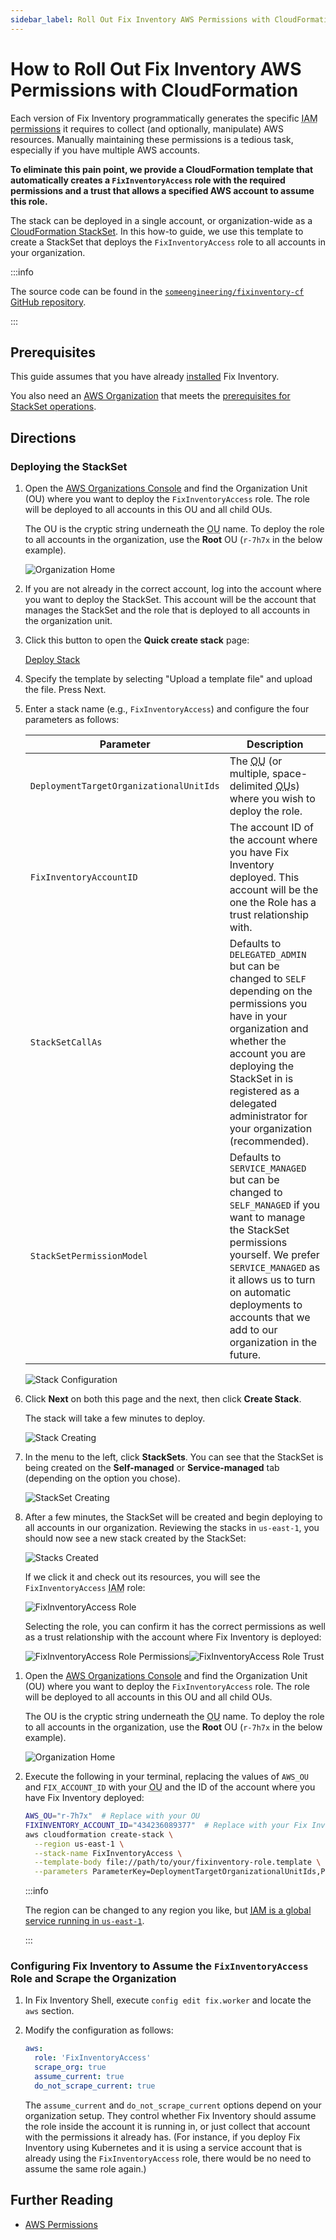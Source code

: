 ```yaml
---
sidebar_label: Roll Out Fix Inventory AWS Permissions with CloudFormation
---
```


# How to Roll Out Fix Inventory AWS Permissions with CloudFormation

Each version of Fix Inventory programmatically generates the specific <abbr title="Identity and Access Management">IAM</abbr> [permissions](../../../reference/iam-permissions/aws.mdx) it requires to collect (and optionally, manipulate) AWS resources. Manually maintaining these permissions is a tedious task, especially if you have multiple AWS accounts.

**To eliminate this pain point, we provide a CloudFormation template that automatically creates a `FixInventoryAccess` role with the required permissions and a trust that allows a specified AWS account to assume this role.**

The stack can be deployed in a single account, or organization-wide as a [CloudFormation StackSet](https://docs.aws.amazon.com/AWSCloudFormation/latest/UserGuide/what-is-cfnstacksets.html). In this how-to guide, we use this template to create a StackSet that deploys the `FixInventoryAccess` role to all accounts in your organization.

:::info

The source code can be found in the [`someengineering/fixinventory-cf` GitHub repository](https://github.com/someengineering/fixinventory-cf).

:::

## Prerequisites

This guide assumes that you have already [installed](../../../getting-started/install/index.mdx) Fix Inventory.

You also need an [AWS Organization](https://aws.amazon.com/organizations) that meets the [prerequisites for StackSet operations](https://docs.aws.amazon.com/AWSCloudFormation/latest/UserGuide/stacksets-prereqs.html).

## Directions

### Deploying the StackSet

<Tabs>
<TabItem value="console" label="AWS Console">

1. Open the [AWS Organizations Console](https://console.aws.amazon.com/organizations/v2/home/accounts) and find the Organization Unit (OU) where you want to deploy the `FixInventoryAccess` role. The role will be deployed to all accounts in this OU and all child OUs.

   The OU is the cryptic string underneath the <abbr title="Organization Unit">OU</abbr> name. To deploy the role to all accounts in the organization, use the **Root** OU (`r-7h7x` in the below example).

   ![Organization Home](./img/find_the_ou.png)

2. If you are not already in the correct account, log into the account where you want to deploy the StackSet. This account will be the account that manages the StackSet and the role that is deployed to all accounts in the organization unit.

3. Click this button to open the **Quick create stack** page:

   [<span class="button button--primary">Deploy Stack</span>](https://console.aws.amazon.com/cloudformation/home#/stacks/create)

4. Specify the template by selecting "Upload a template file" and upload the file. Press Next.

5. Enter a stack name (e.g., `FixInventoryAccess`) and configure the four parameters as follows:

   | Parameter | Description |
   | --- | --- |
   | `DeploymentTargetOrganizationalUnitIds` | The <abbr title="Organization Unit">OU</abbr> (or multiple, space-delimited <abbr title="Organization Unit">OU</abbr>s) where you wish to deploy the role. |
   | `FixInventoryAccountID` | The account ID of the account where you have Fix Inventory deployed. This account will be the one the Role has a trust relationship with. |
   | `StackSetCallAs` | Defaults to `DELEGATED_ADMIN` but can be changed to `SELF` depending on the permissions you have in your organization and whether the account you are deploying the StackSet in is registered as a delegated administrator for your organization (recommended). |
   | `StackSetPermissionModel` | Defaults to `SERVICE_MANAGED` but can be changed to `SELF_MANAGED` if you want to manage the StackSet permissions yourself. We prefer `SERVICE_MANAGED` as it allows us to turn on automatic deployments to accounts that we add to our organization in the future. |

   ![Stack Configuration](./img/configure_the_stack.png)

6. Click **Next** on both this page and the next, then click **Create Stack**.

   The stack will take a few minutes to deploy.

   ![Stack Creating](./img/stack_creating.png)

7. In the menu to the left, click **StackSets**. You can see that the StackSet is being created on the **Self-managed** or **Service-managed** tab (depending on the option you chose).

   ![StackSet Creating](./img/stackset_creating.png)

8. After a few minutes, the StackSet will be created and begin deploying to all accounts in our organization. Reviewing the stacks in `us-east-1`, you should now see a new stack created by the StackSet:

   ![Stacks Created](./img/stacks_created.png)

   If we click it and check out its resources, you will see the `FixInventoryAccess` <abbr title="Identity and Access Management">IAM</abbr> role:

   ![FixInventoryAccess Role](./img/resotoaccess_role.png)

   Selecting the role, you can confirm it has the correct permissions as well as a trust relationship with the account where Fix Inventory is deployed:

   ![FixInventoryAccess Role Permissions](./img/resotoaccess_role_permissions.png)![FixInventoryAccess Role Trust](./img/resotoaccess_role_trust.png)

</TabItem>
<TabItem value="cli" label="AWS CLI">

1. Open the [AWS Organizations Console](https://console.aws.amazon.com/organizations/v2/home/accounts) and find the Organization Unit (OU) where you want to deploy the `FixInventoryAccess` role. The role will be deployed to all accounts in this OU and all child OUs.

   The OU is the cryptic string underneath the <abbr title="Organization Unit">OU</abbr> name. To deploy the role to all accounts in the organization, use the **Root** OU (`r-7h7x` in the below example).

   ![Organization Home](./img/find_the_ou.png)

2. Execute the following in your terminal, replacing the values of `AWS_OU` and `FIX_ACCOUNT_ID` with your <abbr title="Organization Unit">OU</abbr> and the ID of the account where you have Fix Inventory deployed:

   ```bash
   AWS_OU="r-7h7x"  # Replace with your OU
   FIXINVENTORY_ACCOUNT_ID="434236089377"  # Replace with your Fix Inventory account ID
   aws cloudformation create-stack \
     --region us-east-1 \
     --stack-name FixInventoryAccess \
     --template-body file://path/to/your/fixinventory-role.template \
     --parameters ParameterKey=DeploymentTargetOrganizationalUnitIds,ParameterValue="$AWS_OU" ParameterKey=FixInventoryAccountID,ParameterValue=$FIX_ACCOUNT_ID
   ```

   :::info

   The region can be changed to any region you like, but [<abbr title="Identity and Access Management">IAM</abbr> is a global service running in `us-east-1`](https://docs.aws.amazon.com/IAM/latest/UserGuide/reference_policies_condition-keys.html#condition-keys-requestedregion).

   :::

</TabItem>
</Tabs>

### Configuring Fix Inventory to Assume the `FixInventoryAccess` Role and Scrape the Organization

1. In Fix Inventory Shell, execute `config edit fix.worker` and locate the `aws` section.

2. Modify the configuration as follows:

   ```yaml
   aws:
     role: 'FixInventoryAccess'
     scrape_org: true
     assume_current: true
     do_not_scrape_current: true
   ```

   The `assume_current` and `do_not_scrape_current` options depend on your organization setup. They control whether Fix Inventory should assume the role inside the account it is running in, or just collect that account with the permissions it already has. (For instance, if you deploy Fix Inventory using Kubernetes and it is using a service account that is already using the `FixInventoryAccess` role, there would be no need to assume the same role again.)

## Further Reading

- [AWS Permissions](../../../reference/iam-permissions/aws.mdx)

